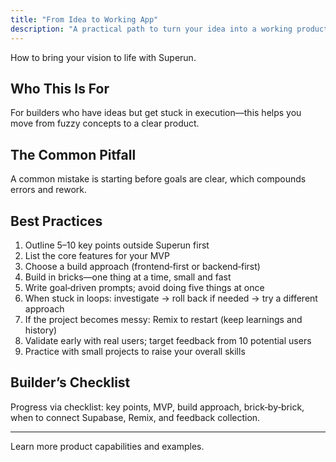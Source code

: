 ```yaml
---
title: "From Idea to Working App"
description: "A practical path to turn your idea into a working product with Superun"
---
```



How to bring your vision to life with Superun.

## Who This Is For
For builders who have ideas but get stuck in execution—this helps you move from fuzzy concepts to a clear product.

## The Common Pitfall
A common mistake is starting before goals are clear, which compounds errors and rework.

## Best Practices
1. Outline 5–10 key points outside Superun first
2. List the core features for your MVP
3. Choose a build approach (frontend‑first or backend‑first)
4. Build in bricks—one thing at a time, small and fast
5. Write goal‑driven prompts; avoid doing five things at once
6. When stuck in loops: investigate → roll back if needed → try a different approach
7. If the project becomes messy: Remix to restart (keep learnings and history)
8. Validate early with real users; target feedback from 10 potential users
9. Practice with small projects to raise your overall skills

## Builder’s Checklist
Progress via checklist: key points, MVP, build approach, brick‑by‑brick, when to connect Supabase, Remix, and feedback collection.

---

<Card title="Superun Website" icon="globe" href="https://superun.ai/web" horizontal>
  Learn more product capabilities and examples.
</Card>


